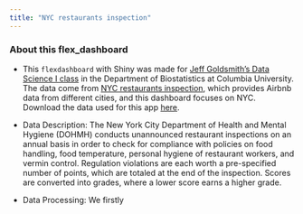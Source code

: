 ```yaml
---
title: "NYC restaurants inspection"
---
```


### About this flex_dashboard

- This `flexdashboard` with Shiny was made for [Jeff Goldsmith's Data Science I class](http://jeffgoldsmith.com/DSI/index.html) in the Department of Biostatistics at Columbia University. The data come from [NYC restaurants inspection](https://dev.socrata.com/foundry/data.cityofnewyork.us/9w7m-hzhe), which provides Airbnb data from different cities, and this dashboard focuses on NYC. Download the data used for this app [here](http://jeffgoldsmith.com/DSI/dataset_restaurant_inspections.html).

- Data Description: The New York City Department of Health and Mental Hygiene (DOHMH) conducts unannounced restaurant inspections on an annual basis in order to check for compliance with policies on food handling, food temperature, personal hygiene of restaurant workers, and vermin control. Regulation violations are each worth a pre-specified number of points, which are totaled at the end of the inspection. Scores are converted into grades, where a lower score earns a higher grade.

- Data Processing: We firstly 

